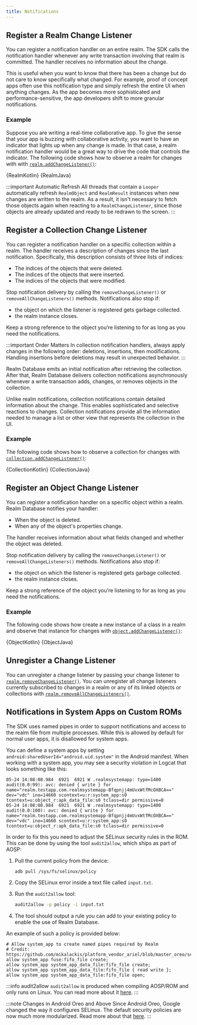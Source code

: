 ```yaml
---
title: Notifications
---
```


## Register a Realm Change Listener

You can register a notification handler on an entire realm.
The SDK calls the notification handler whenever any write
transaction involving that realm is committed. The
handler receives no information about the change.

This is useful when you want to know that there has been a
change but do not care to know specifically what changed.
For example, proof of concept apps often use this
notification type and simply refresh the entire UI when
anything changes. As the app becomes more sophisticated and
performance-sensitive, the app developers shift to more
granular notifications.

### Example

Suppose you are writing a real-time collaborative app. To
give the sense that your app is buzzing with collaborative
activity, you want to have an indicator that lights up when
any change is made. In that case, a realm notification
handler would be a great way to drive the code that controls
the indicator. The following code shows how to observe a realm
for changes with with [`realm.addChangeListener()`](https://docs.mongodb.com/realm-sdks/java/latest/io/realm/RealmResults.html#addChangeListener-io.realm.OrderedRealmCollectionChangeListener-):

<Tabs groupId="java-sdk-languages">
    <TabItem value="kotlin" label="Kotlin">
        <CodeBlock language="kotlin">{RealmKotlin}</CodeBlock>
    </TabItem>
    <TabItem value="java" label="Java">
        <CodeBlock language="java">{RealmJava}</CodeBlock>
    </TabItem>
</Tabs>

:::important Automatic Refresh
All threads that contain a `Looper` automatically refresh
`RealmObject` and `RealmResult` instances when new changes are
written to the realm. As a result, it isn't necessary to fetch
those objects again when reacting to a `RealmChangeListener`, since
those objects are already updated and ready to be redrawn to the
screen.
:::

## Register a Collection Change Listener

You can register a notification handler on a specific
collection within a realm. The handler receives a
description of changes since the last notification.
Specifically, this description consists of three lists of
indices:

- The indices of the objects that were deleted.
- The indices of the objects that were inserted.
- The indices of the objects that were modified.

Stop notification delivery by calling the `removeChangeListener()` or
`removeAllChangeListeners()` methods. Notifications also stop if:

- the object on which the listener is registered gets garbage collected.
- the realm instance closes.

Keep a strong reference to the object you’re listening to
for as long as you need the notifications.

:::important Order Matters
In collection notification handlers, always apply changes
in the following order: deletions, insertions, then
modifications. Handling insertions before deletions may
result in unexpected behavior.
:::

Realm Database emits an initial notification after retrieving the
collection. After that, Realm Database delivers collection
notifications asynchronously whenever a write transaction
adds, changes, or removes objects in the collection.

Unlike realm notifications, collection notifications contain
detailed information about the change. This enables
sophisticated and selective reactions to changes. Collection
notifications provide all the information needed to manage a
list or other view that represents the collection in the UI.

### Example

The following code shows how to observe a collection for
changes with [`collection.addChangeListener()`](https://docs.mongodb.com/realm-sdks/java/latest/io/realm/Realm.html#addChangeListener-io.realm.RealmChangeListener-):

<Tabs groupId="java-sdk-languages">
    <TabItem value="kotlin" label="Kotlin">
        <CodeBlock language="kotlin">{CollectionKotlin}</CodeBlock>
    </TabItem>
    <TabItem value="java" label="Java">
        <CodeBlock language="java">{CollectionJava}</CodeBlock>
    </TabItem>
</Tabs>

## Register an Object Change Listener

You can register a notification handler on a specific object
within a realm. Realm Database notifies your handler:

- When the object is deleted.
- When any of the object's properties change.

The handler receives information about what fields changed
and whether the object was deleted.

Stop notification delivery by calling the `removeChangeListener()` or
`removeAllChangeListeners()` methods. Notifications also stop if:

- the object on which the listener is registered gets garbage collected.
- the realm instance closes.

Keep a strong reference of the object you’re listening to
for as long as you need the notifications.

### Example

The following code shows how create a new instance of a class
in a realm and observe that instance for changes with
[`object.addChangeListener()`](https://docs.mongodb.com/realm-sdks/java/latest/io/realm/RealmObject.html#addChangeListener-E-io.realm.RealmObjectChangeListener-):

<Tabs groupId="java-sdk-languages">
    <TabItem value="kotlin" label="Kotlin">
        <CodeBlock language="kotlin">{ObjectKotlin}</CodeBlock>
    </TabItem>
    <TabItem value="java" label="Java">
        <CodeBlock language="java">{ObjectJava}</CodeBlock>
    </TabItem>
</Tabs>

## Unregister a Change Listener

You can unregister a change listener by passing your change listener to
[`realm.removeChangeListener()`](https://docs.mongodb.com/realm-sdks/java/latest/io/realm/Realm.html#removeChangeListener-io.realm.RealmChangeListener-).
You can unregister all change listeners currently subscribed to changes
in a realm or any of its linked objects or collections with
[`realm.removeAllChangeListeners()`](https://docs.mongodb.com/realm-sdks/java/latest/io/realm/Realm.html#removeAllChangeListeners--).

## Notifications in System Apps on Custom ROMs

The SDK uses named pipes in order to support notifications and
access to the realm file from multiple processes. While this is
allowed by default for normal user apps, it is disallowed for system
apps.

You can define a system apps by setting `android:sharedUserId="android.uid.system"`
in the Android manifest. When working with a system app, you may see a
security violation in Logcat that looks something like this:

```
05-24 14:08:08.984  6921  6921 W .realmsystemapp: type=1400 audit(0.0:99): avc: denied { write } for name="realm.testapp.com.realmsystemapp-Bfqpnjj4mUvxWtfMcOXBCA==" dev="vdc" ino=14660 scontext=u:r:system_app:s0 tcontext=u:object_r:apk_data_file:s0 tclass=dir permissive=0
05-24 14:08:08.984  6921  6921 W .realmsystemapp: type=1400 audit(0.0:100): avc: denied { write } for name="realm.testapp.com.realmsystemapp-Bfqpnjj4mUvxWtfMcOXBCA==" dev="vdc" ino=14660 scontext=u:r:system_app:s0 tcontext=u:object_r:apk_data_file:s0 tclass=dir permissive=0
```

In order to fix this you need to adjust the SELinux security rules in
the ROM. This can be done by using the tool `audit2allow`, which ships
as part of AOSP:

1. Pull the current policy from the device:

   ```sh
   adb pull /sys/fs/selinux/policy
   ```

1. Copy the SELinux error inside a text file called `input.txt`.

1. Run the `audit2allow` tool:

   ```sh
   audit2allow -p policy -i input.txt
   ```

1. The tool should output a rule you can add to your existing policy
   to enable the use of Realm Database.

An example of such a policy is provided below:

```
# Allow system_app to create named pipes required by Realm
# Credit: https://github.com/mikalackis/platform_vendor_ariel/blob/master_oreo/sepolicy/system_app.te
allow system_app fuse:fifo_file create;
allow system_app system_app_data_file:fifo_file create;
allow system_app system_app_data_file:fifo_file { read write };
allow system_app system_app_data_file:fifo_file open;
```

:::info audit2allow
`audit2allow` is produced when compiling AOSP/ROM and only runs on
Linux. You can read more about it [here](https://source.android.com/security/selinux/validate#using_audit2allow).
:::

:::note Changes in Android Oreo and Above
Since Android Oreo, Google changed the way it configures SELinux.
The default security policies are now much more modularized.
Read more about that [here](https://source.android.com/security/selinux/images/SELinux_Treble.pdf).
:::

